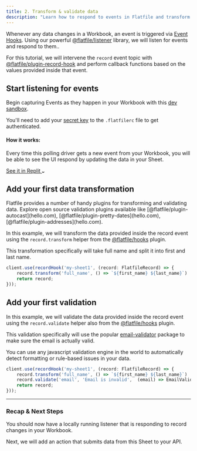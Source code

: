 ```yaml
---
title: 2. Transform & validate data
description: "Learn how to respond to events in Flatfile and transform data."
---
```


Whenever any data changes in a Workbook, an event is triggered via <Tooltip tip="Learn more about Events">[Event Hooks](../concepts/events)</Tooltip>. 
Using our powerful [@flatfile/listener](https://www.npmjs.com/package/@flatfile/listener) library, we will listen for events and respond to them..

For this tutorial, we will intervene the `record` event topic with [@flatfile/plugin-record-hook](https://www.npmjs.com/package/@flatfile/plugin-record-hook) and perform callback functions
based on the values provided inside that event.

## Start listening for events

Begin capturing Events as they happen in your Workbook with this [dev sandbox](https://replit.com/@AshleyMulligan/BogusFinancialAssembler#index.ts). 

<Info>You'll need to add your [secret key](../security/authentication) to the `.flatfilerc` file to get authenticated.</Info>

#### How it works: 

Every time this polling driver gets a new event from your Workbook, you will be able to see 
the UI respond by updating the data in your Sheet.


<a target="_blank" class="group px-4 py-1.5 relative inline-flex items-center rounded-full shadow-sm text-sm font-medium" 
href="https://replit.com/@AshleyMulligan/BogusFinancialAssembler#index.ts">
    <span class="absolute inset-0 bg-primary-dark rounded-full group-hover:opacity-[0.9]"></span>
    <span class="z-10 mr-2 text-white">See it in Replit</span>
    <svg width="6" height="3" class="h-2 overflow-visible -rotate-90 text-white" aria-hidden="true"><path d="M0 0L3 3L6 0" fill="none" stroke="currentColor" stroke-width="1.5" stroke-linecap="round"></path></svg>
</a>

## Add your first data transformation

<Tip>
  Flatfile provides a number of handy plugins for transforming and validating data. Explore open source validation plugins available like 
  [@flatfile/plugin-autocast](hello.com), [@flatfile/plugin-pretty-dates](hello.com), [@flatfile/plugin-addresses](hello.com).
</Tip>

In this example, we will transform the data provided inside the record event using the `record.transform` helper 
from the [@flatfile/hooks](https://www.npmjs.com/package/@flatfile/hooks) plugin.

This transformation specifically will take full name and split it into first and last name.

```jsx
client.use(recordHook('my-sheet1', (record: FlatfileRecord) => {
	record.transform('full_name', () => `${first_name} ${last_name}`)
	return record;
}));
```

## Add your first validation

In this example, we will validate the data provided inside the record event using the `record.validate` helper 
also from the [@flatfile/hooks](https://www.npmjs.com/package/@flatfile/hooks) plugin.

This validation specifically will use the popular [email-validator](https://www.npmjs.com/package/email-validator) package 
to make sure the email is actually valid.

<Tip>
You can use any javascript validation engine in the world to automatically detect formatting or rule-based issues 
in your data.
</Tip>


```jsx
client.use(recordHook('my-sheet1', (record: FlatfileRecord) => {
	record.transform('full_name', () => `${first_name} ${last_name}`)
	record.validate('email', 'Email is invalid',  (email) => EmailValidator.validate(email))
	return record;
}));
```

---

### Recap & Next Steps

You should now have a locally running listener that is responding to record changes in your Workbook.

Next, we will add an action that submits data from this Sheet to your API.
